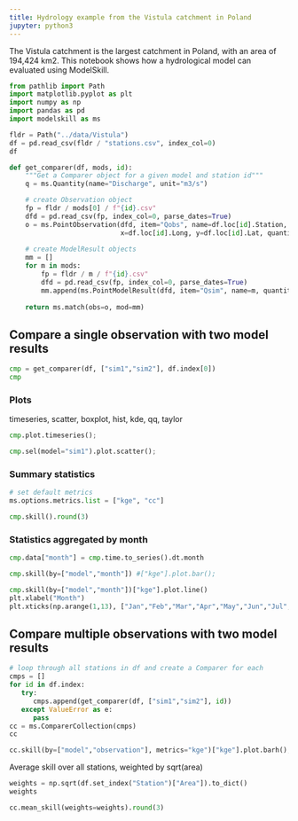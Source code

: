 ```yaml
---
title: Hydrology example from the Vistula catchment in Poland
jupyter: python3
---
```



The Vistula catchment is the largest catchment in Poland, with an area of 194,424 km2. This notebook shows how a hydrological model can evaluated using ModelSkill.  


```python
from pathlib import Path
import matplotlib.pyplot as plt
import numpy as np
import pandas as pd
import modelskill as ms
```

```python
fldr = Path("../data/Vistula")
df = pd.read_csv(fldr / "stations.csv", index_col=0)
df
```

```python
def get_comparer(df, mods, id):
    """Get a Comparer object for a given model and station id"""
    q = ms.Quantity(name="Discharge", unit="m3/s")

    # create Observation object
    fp = fldr / mods[0] / f"{id}.csv"
    dfd = pd.read_csv(fp, index_col=0, parse_dates=True)
    o = ms.PointObservation(dfd, item="Qobs", name=df.loc[id].Station,
                            x=df.loc[id].Long, y=df.loc[id].Lat, quantity=q)
    
    # create ModelResult objects
    mm = []
    for m in mods:
        fp = fldr / m / f"{id}.csv"
        dfd = pd.read_csv(fp, index_col=0, parse_dates=True)
        mm.append(ms.PointModelResult(dfd, item="Qsim", name=m, quantity=q))
    
    return ms.match(obs=o, mod=mm)
```

## Compare a single observation with two model results

```python
cmp = get_comparer(df, ["sim1","sim2"], df.index[0])
cmp
```

### Plots

timeseries, scatter, boxplot, hist, kde, qq, taylor

```python
cmp.plot.timeseries();
```

```python
cmp.sel(model="sim1").plot.scatter();
```

### Summary statistics

```python
# set default metrics
ms.options.metrics.list = ["kge", "cc"]
```

```python
cmp.skill().round(3)
```

### Statistics aggregated by month

```python
cmp.data["month"] = cmp.time.to_series().dt.month
```

```python
cmp.skill(by=["model","month"]) #["kge"].plot.bar();
```

```python
cmp.skill(by=["model","month"])["kge"].plot.line()
plt.xlabel("Month")
plt.xticks(np.arange(1,13), ["Jan","Feb","Mar","Apr","May","Jun","Jul","Aug","Sep","Oct","Nov","Dec"]);
```

## Compare multiple observations with two model results

```python
# loop through all stations in df and create a Comparer for each
cmps = []
for id in df.index:
   try:
      cmps.append(get_comparer(df, ["sim1","sim2"], id))
   except ValueError as e:
      pass
cc = ms.ComparerCollection(cmps)
cc   
```

```python
cc.skill(by=["model","observation"], metrics="kge")["kge"].plot.barh();
```

Average skill over all stations, weighted by sqrt(area)

```python
weights = np.sqrt(df.set_index("Station")["Area"]).to_dict()
weights
```

```python
cc.mean_skill(weights=weights).round(3)
```

